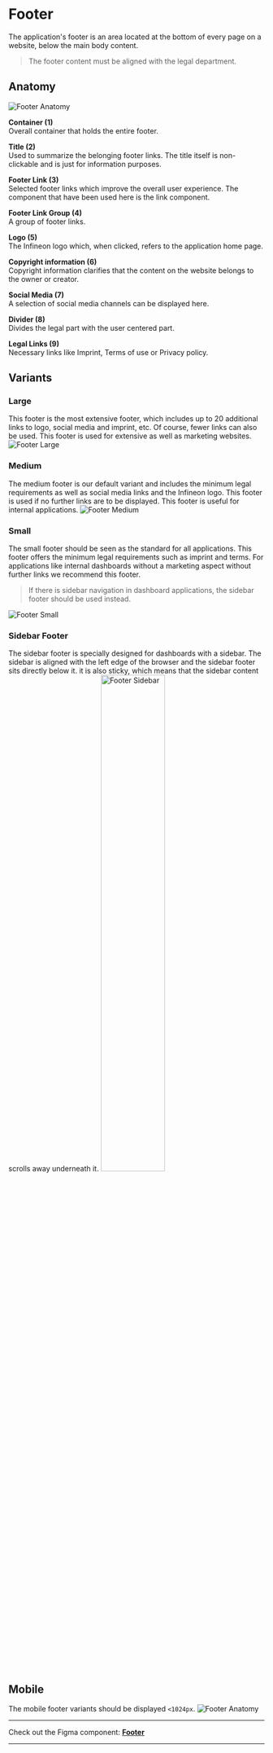

<Meta of={FooterStories} />


# Footer
The application's footer is an area located at the bottom of every page on a website, below the main body content.
> The footer content must be aligned with the legal department.

## Anatomy
<img src={FooterDefaultAnatomy} alt="Footer Anatomy" />


**Container (1)**\
Overall container that holds the entire footer.


**Title (2)**\
Used to summarize the belonging footer links. The title itself is non-clickable and is just for information purposes.


**Footer Link (3)**\
Selected footer links which improve the overall user experience. The component that have been used here is the link component.


**Footer Link Group (4)**\
A group of footer links.


**Logo (5)**\
The Infineon logo which, when clicked, refers to the application home page.


**Copyright information (6)**\
Copyright information clarifies that the content on the website belongs to the owner or creator.


**Social Media (7)**\
A selection of social media channels can be displayed here.


**Divider (8)**\
Divides the legal part with the user centered part.


**Legal Links (9)**\
Necessary links like Imprint, Terms of use or Privacy policy. 


## Variants

### Large
This footer is the most extensive footer, which includes up to 20 additional links to logo, social media and imprint, etc. Of course, fewer links can also be used. This footer is used for extensive as well as marketing websites.
<img src={FooterLarge} alt="Footer Large" />

### Medium
The medium footer is our default variant and includes the minimum legal requirements as well as social media links and the Infineon logo. This footer is used if no further links are to be displayed. This footer is useful for internal applications.
<img src={FooterMedium} alt="Footer Medium" />

### Small
The small footer should be seen as the standard for all applications. This footer offers the minimum legal requirements such as imprint and terms. For applications like internal dashboards without a marketing aspect without further links we recommend this footer.
> If there is sidebar navigation in dashboard applications, the sidebar footer should be used instead.

<img src={FooterSmall} alt="Footer Small" />

### Sidebar Footer
The sidebar footer is specially designed for dashboards with a sidebar. The sidebar is aligned with the left edge of the browser and the sidebar footer sits directly below it. it is also sticky, which means that the sidebar content scrolls away underneath it.
<img src={FooterSidebar} alt="Footer Sidebar" width="50%" />

## Mobile
The mobile footer variants should be displayed `<1024px`.
<img src={FooterMobile} alt="Footer Anatomy" />


***
Check out the Figma component: **[Footer](https://www.figma.com/file/zPvPwPgb4EsYFXKC2nhzSG/Infineon-DDS-%7C-Main?type=design&node-id=16471-10482&mode=design&t=u8DM3Kg38GVrn9Ka-4)**
***